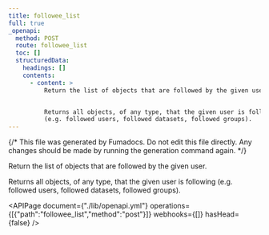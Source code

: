 ```yaml
---
title: followee_list
full: true
_openapi:
  method: POST
  route: followee_list
  toc: []
  structuredData:
    headings: []
    contents:
      - content: >
          Return the list of objects that are followed by the given user.


          Returns all objects, of any type, that the given user is following
          (e.g. followed users, followed datasets, followed groups).
---
```


{/* This file was generated by Fumadocs. Do not edit this file directly. Any changes should be made by running the generation command again. */}

Return the list of objects that are followed by the given user.

Returns all objects, of any type, that the given user is following (e.g. followed users, followed datasets, followed groups).


<APIPage document={"./lib/openapi.yml"} operations={[{"path":"followee_list","method":"post"}]} webhooks={[]} hasHead={false} />
